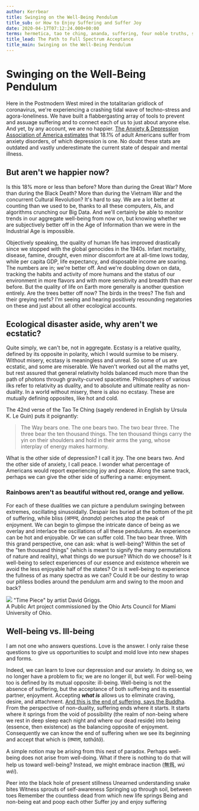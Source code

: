 ```yaml
---
author: Kerrbear
title: Swinging on the Well-Being Pendulum
title_sub: or How to Enjoy Suffering and Suffer Joy
date: 2020-04-17T07:12:24.000+00:00
terms: hermetica, tao te ching, ananda, suffering, four noble truths, spectra
title_lead: The Path to Full Spectrum Acceptance
title_main: Swinging on the Well-Being Pendulum
---
```


# Swinging on the Well-Being Pendulum

Here in the Postmodern West mired in the totalitarian gridlock of coronavirus, we're experiencing a crashing tidal wave of techno-stress and agora-loneliness. We have built a flabbergasting array of tools to prevent and assuage suffering and to connect each of us to just about anyone else. And yet, by any account, we are no happier.<!--more--> [The Anxiety & Depression Association of America estimates](https://adaa.org/about-adaa/press-room/facts-statistics/ 'ADAA Statistics') that 18.1% of adult Americans suffer from anxiety disorders, of which depression is one. No doubt these stats are outdated and vastly underestimate the current state of despair and mental illness.

## But aren't we happier now?

Is this 18% more or less than before? More than during the Great War? More than during the Black Death? More than during the Vietnam War and the concurrent Cultural Revolution? It's hard to say. We are a lot better at counting than we used to be, thanks to all these computers, AIs, and algorithms crunching our Big Data. And we'll certainly be able to monitor trends in our aggregate well-being from now on, but knowing whether we are subjectively better off in the Age of Information than we were in the Industrial Age is impossible.

Objectively speaking, the quality of human life has improved drastically since we stopped with the global genocides in the 1940s. Infant mortality, disease, famine, drought, even minor discomfort are at all-time lows today, while per capita GDP, life expectancy, and disposable income are soaring. The numbers are in; we're better off. And we're doubling down on data, tracking the habits and activity of more humans and the status of our environment in more flavors and with more sensitivity and breadth than ever before. But the quality of life on Earth more generally is another question entirely. Are the trees better off now? The birds in the trees? The fish and their greying reefs? I'm seeing and hearing positively resounding negatories on these and just about all other ecological accounts.

## Ecological disaster aside, why aren't we ecstatic?

Quite simply, we can't be, not in aggregate. Ecstasy is a relative quality, defined by its opposite in polarity, which I would surmise to be misery. Without misery, ecstasy is meaningless and unreal. So some of us are ecstatic, and some are miserable. We haven't worked out all the maths yet, but rest assured that general relativity holds balanced much more than the path of photons through gravity-curved spacetime. Philosophers of various ilks refer to relativity as duality, and to absolute and ultimate reality as non-duality. In a world without misery, there is also no ecstasy. These are mutually defining opposites, like hot and cold.

The 42nd verse of the Tao Te Ching (sagely rendered in English by Ursula K. Le Guin) puts it poignantly:

> The Way bears one.
> The one bears two.
> The two bear three.
> The three bear the ten thousand things.
> The ten thousand things
> carry the yin on their shoulders
> and hold in their arms the yang,
> whose interplay of energy
> makes harmony.

What is the other side of depression? I call it joy. The one bears two. And the other side of anxiety, I call peace. I wonder what percentage of Americans would report experiencing joy and peace. Along the same track, perhaps we can give the other side of suffering a name: enjoyment.

### Rainbows aren't as beautiful without red, orange and yellow.

For each of these dualities we can picture a pendulum swinging between extremes, oscillating sinusoidally. Despair lies buried at the bottom of the pit of suffering, while bliss (आनन्द, _ānanda_) perches atop the peak of enjoyment. We can begin to glimpse the intricate dance of being as we overlay and interlace the oscillations of all these pendulums. An experience can be hot and enjoyable. Or we can suffer cold. The two bear three. With this grand perspective, one can ask: what is well-being? Within the set of the "ten thousand things" (which is meant to signify the many permutations of nature and reality), what things do we pursue? Which do we choose? Is it well-being to select experiences of our essence and existence wherein we avoid the less enjoyable half of the states? Or is it well-being to experience the fullness of as many spectra as we can? Could it be our destiny to wrap our pitiless bodies around the pendulum arm and swing to the moon and back?

![](/uploads/2020/:month/david-griggs-art-installation-kreger-pendulum-miami-4.jpg) "Time Piece" by artist David Griggs.<br />A Public Art project commissioned by the Ohio Arts Council for Miami University of Ohio.

## Well-being vs. Ill-being

I am not one who answers questions. Love is the answer. I only raise these questions to give us opportunities to sculpt and mold love into new shapes and forms.

Indeed, we can learn to love our depression and our anxiety. In doing so, we no longer have a problem to fix; we are no longer ill, but well. For well-being too is defined by its mutual opposite: ill-being. Well-being is not the absence of suffering, but the acceptance of both suffering and its essential partner, enjoyment. Accepting **_what is_** allows us to eliminate craving, desire, and attachment. [And this is the end of suffering, says the Buddha](https://www.wikiwand.com/en/Four_Noble_Truths 'Four Noble Truths of Buddhism'). From the perspective of non-duality, suffering ends where it starts. It starts where it springs from the void of possibility (the realm of non-being where we rest in deep sleep each night and where our dead reside) into being (essence, then existence) as the balancing opposite of enjoyment. Consequently we can know the end of suffering when we see its beginning and accept that which is (तथाता, _tathātā_).

A simple notion may be arising from this nest of paradox. Perhaps well-being does not arise from well-doing. What if there is nothing to do that will help us toward well-being? Instead, we might embrace inaction (無爲, _wú wéi_).

Peer into the black hole of present stillness
Unearned understanding snake bites
Witness sprouts of self-awareness
Springing up through soil, between toes
Remember the countless dead from which new life springs
Being and non-being eat and poop each other
Suffer joy and enjoy suffering
